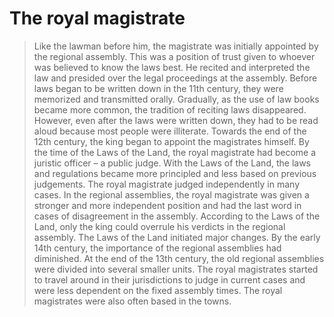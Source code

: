 
# The royal magistrate

<Blockquote
    quote='“For no one may contravene the ruling of the royal magistrate, unless the king sees that the law book is against it, or he arrives at another, more just, conclusion with the agreement of wise people.”'
    footer='Section about Going to Assemblies, chapter 10' />

Like the lawman before him, the magistrate was initially appointed by the regional assembly. This was a position of trust given to whoever was believed to know the laws best. He recited and interpreted the law and presided over the legal proceedings at the assembly. Before laws began to be written down in the 11th century, they were memorized and transmitted orally. Gradually, as the use of law books became more common, the tradition of reciting laws disappeared. However, even after the laws were written down, they had to be read aloud because most people were illiterate. Towards the end of the 12th century, the king began to appoint the magistrates himself. By the time of the Laws of the Land, the royal magistrate had become a juristic officer – a public judge. With the Laws of the Land, the laws and regulations became more principled and less based on previous judgements. The royal magistrate judged independently in many cases. In the regional assemblies, the royal magistrate was given a stronger and more independent position and had the last word in cases of disagreement in the assembly. According to the Laws of the Land, only the king could overrule his verdicts in the regional assembly. The Laws of the Land initiated major changes. By the early 14th century, the importance of the regional assemblies had diminished. At the end of the 13th century, the old regional assemblies were divided into several smaller units. The royal magistrates started to travel around in their jurisdictions to judge in current cases and were less dependent on the fixed assembly times. The royal magistrates were also often based in the towns.
